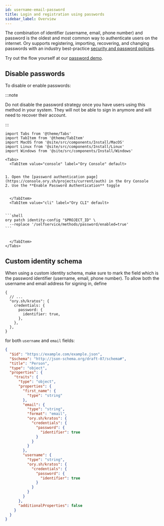 ```yaml
---
id: username-email-password
title: Login and registration using passwords
sidebar_label: Overview
---
```


The combination of identifier (username, email, phone number) and password is the oldest and most common way to authenticate users
on the internet. Ory supports registering, importing, recovering, and changing passwords with an industry best-practice
[security and password policies](../../../concepts/password-policy.mdx).

Try out the flow yourself at our [password demo](https://nervous-gauss-bl8cfxwz4w.projects.oryapis.com/ui/registration).

## Disable passwords

To disable or enable passwords:

:::note

Do not disable the password strategy once you have users using this method in your system. They will not be able to sign in
anymore and will need to recover their account.

:::

````mdx-code-block
import Tabs from '@theme/Tabs'
import TabItem from '@theme/TabItem'
import MacOS from '@site/src/components/Install/MacOS'
import Linux from '@site/src/components/Install/Linux'
import Windows from '@site/src/components/Install/Windows'

<Tabs>
  <TabItem value="console" label="Ory Console" default>


1. Open the [password authentication page](https://console.ory.sh/projects/current/auth) in the Ory Console
2. Use the **Enable Password Authentication** toggle


  </TabItem>
  <TabItem value="cli" label="Ory CLI" default>


```shell
ory patch identity-config "$PROJECT_ID" \
  --replace '/selfservice/methods/password/enabled=true'
```


  </TabItem>
</Tabs>
````

## Custom identity schema

When using a custom identity schema, make sure to mark the field which is the password identifier (username, email, phone number).
To allow both the username and email address for signing in, define

```json5
{
  // ...
  "ory.sh/kratos": {
    credentials: {
      password: {
        identifier: true,
      },
    },
  },
}
```

for both `username` and `email` fields:

```json {16-22,26-32}
{
  "$id": "https://example.com/example.json",
  "$schema": "http://json-schema.org/draft-07/schema#",
  "title": "Person",
  "type": "object",
  "properties": {
    "traits": {
      "type": "object",
      "properties": {
        "first_name": {
          "type": "string"
        },
        "email": {
          "type": "string",
          "format": "email",
          "ory.sh/kratos": {
            "credentials": {
              "password": {
                "identifier": true
              }
            }
          }
        },
        "username": {
          "type": "string",
          "ory.sh/kratos": {
            "credentials": {
              "password": {
                "identifier": true
              }
            }
          }
        }
      },
      "additionalProperties": false
    }
  }
}
```
